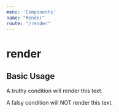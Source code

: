 ```yaml
---
menu: 'Components'
name: "Render"
route: "/render"
---
```



# render

<PropsTable of={Render} />

## Basic Usage

<Playground>
  <Render if={true}>
    <p>
      A truthy condition will render this text.
    </p>
  </Render>

  <Render if={false}>
    <p>
      A falsy condition will NOT render this text.
    </p>
  </Render>
</Playground>

